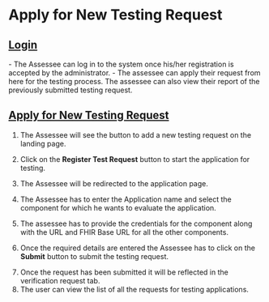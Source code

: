 


# Apply for New Testing Request

## [Login](#login)

<ImageViewer src={AssesseeUsage1}/>
- The Assessee can log in to the system once his/her registration is accepted by the administrator.

  
<ImageViewer src={AssesseeUsage2}/>
- The assessee can apply their request from here for the testing process. The assessee can also view their report of the previously submitted testing request. 


## [Apply for New Testing Request](#Apply-for-New-Testing-Request)

 <ImageViewer src={ApplyTestingRequest1}/>

1. The Assessee will see the button to add a new testing request on the landing page.

2. Click on the **Register Test Request** button to start the application for testing.

3. The Assessee will be redirected to the application page.

   <ImageViewer src={ApplyTestingRequest2}/>

4. The Assessee has to enter the Application name and select the component for which he wants to evaluate the application. 

   <ImageViewer src={ApplyTestingRequest3}/>

5. The assessee has to provide the credentials for the component along with the URL and FHIR Base URL for all the other components. 

6. Once the required details are entered the Assessee has to click on the **Submit** button to submit the testing request. 

  <ImageViewer src={ApplyTestingRequest4}/> 

7. Once the request has been submitted it will be reflected in the verification request tab.
8. The user can view the list of all the requests for testing applications. 